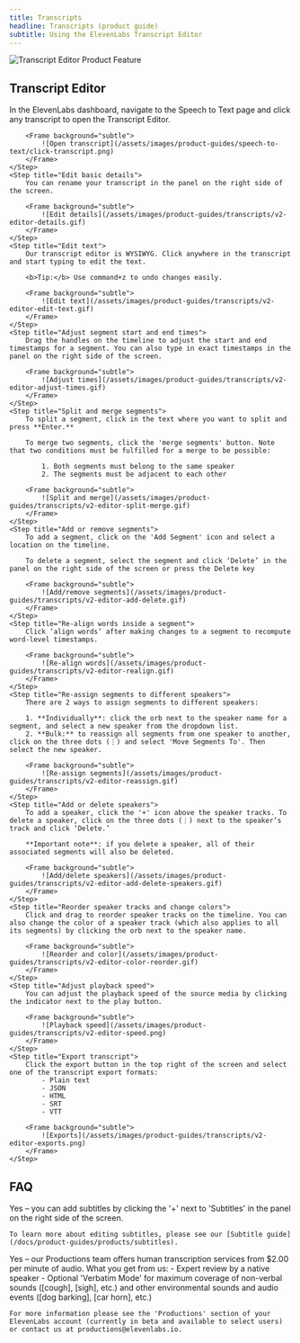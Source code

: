 ```yaml
---
title: Transcripts
headline: Transcripts (product guide)
subtitle: Using the ElevenLabs Transcript Editor
---
```


<img
  src="/assets/images/product-guides/transcripts/v2-editor-landing.png"
  alt="Transcript Editor Product Feature"
  className="w-full rounded-lg"
/>

## Transcript Editor

<Steps>
    <Step title="Open transcript">
        In the ElevenLabs dashboard, navigate to the Speech to Text page and click any transcript to open the Transcript Editor.

        <Frame background="subtle">
            ![Open transcript](/assets/images/product-guides/speech-to-text/click-transcript.png)
        </Frame>
    </Step>
    <Step title="Edit basic details">
        You can rename your transcript in the panel on the right side of the screen.

        <Frame background="subtle">
            ![Edit details](/assets/images/product-guides/transcripts/v2-editor-details.gif)
        </Frame>
    </Step>
    <Step title="Edit text">
        Our transcript editor is WYSIWYG. Click anywhere in the transcript and start typing to edit the text.

        <b>Tip:</b> Use command+z to undo changes easily.

        <Frame background="subtle">
            ![Edit text](/assets/images/product-guides/transcripts/v2-editor-edit-text.gif)
        </Frame>
    </Step>
    <Step title="Adjust segment start and end times">
        Drag the handles on the timeline to adjust the start and end timestamps for a segment. You can also type in exact timestamps in the panel on the right side of the screen.

        <Frame background="subtle">
            ![Adjust times](/assets/images/product-guides/transcripts/v2-editor-adjust-times.gif)
        </Frame>
    </Step>
    <Step title="Split and merge segments">
        To split a segment, click in the text where you want to split and press **Enter.**

        To merge two segments, click the 'merge segments' button. Note that two conditions must be fulfilled for a merge to be possible:

            1. Both segments must belong to the same speaker
            2. The segments must be adjacent to each other

        <Frame background="subtle">
            ![Split and merge](/assets/images/product-guides/transcripts/v2-editor-split-merge.gif)
        </Frame>
    </Step>
    <Step title="Add or remove segments">
        To add a segment, click on the 'Add Segment' icon and select a location on the timeline.

        To delete a segment, select the segment and click ‘Delete’ in the panel on the right side of the screen or press the Delete key

        <Frame background="subtle">
            ![Add/remove segments](/assets/images/product-guides/transcripts/v2-editor-add-delete.gif)
        </Frame>
    </Step>
    <Step title="Re-align words inside a segment">
        Click ‘align words’ after making changes to a segment to recompute word-level timestamps.

        <Frame background="subtle">
            ![Re-align words](/assets/images/product-guides/transcripts/v2-editor-realign.gif)
        </Frame>
    </Step>
    <Step title="Re-assign segments to different speakers">
        There are 2 ways to assign segments to different speakers:

        1. **Individually**: click the orb next to the speaker name for a segment, and select a new speaker from the dropdown list.
        2. **Bulk:** to reassign all segments from one speaker to another, click on the three dots (⋮) and select 'Move Segments To'. Then select the new speaker.

        <Frame background="subtle">
            ![Re-assign segments](/assets/images/product-guides/transcripts/v2-editor-reassign.gif)
        </Frame>
    </Step>
    <Step title="Add or delete speakers">
        To add a speaker, click the '+' icon above the speaker tracks. To delete a speaker, click on the three dots (⋮) next to the speaker’s track and click ‘Delete.’

        **Important note**: if you delete a speaker, all of their associated segments will also be deleted.

        <Frame background="subtle">
            ![Add/delete speakers](/assets/images/product-guides/transcripts/v2-editor-add-delete-speakers.gif)
        </Frame>
    </Step>
    <Step title="Reorder speaker tracks and change colors">
        Click and drag to reorder speaker tracks on the timeline. You can also change the color of a speaker track (which also applies to all its segments) by clicking the orb next to the speaker name.

        <Frame background="subtle">
            ![Reorder and color](/assets/images/product-guides/transcripts/v2-editor-color-reorder.gif)
        </Frame>
    </Step>
    <Step title="Adjust playback speed">
        You can adjust the playback speed of the source media by clicking the indicator next to the play button.

        <Frame background="subtle">
            ![Playback speed](/assets/images/product-guides/transcripts/v2-editor-speed.png)
        </Frame>
    </Step>
    <Step title="Export transcript">
        Click the export button in the top right of the screen and select one of the transcript export formats:
            - Plain text
            - JSON
            - HTML
            - SRT
            - VTT

        <Frame background="subtle">
            ![Exports](/assets/images/product-guides/transcripts/v2-editor-exports.png)
        </Frame>
    </Step>

</Steps>

## FAQ

<AccordionGroup>
  <Accordion title="Does the transcript editor also support subtitles?">
    Yes – you can add subtitles by clicking the '+' next to 'Subtitles' in the panel on the right
    side of the screen.

    To learn more about editing subtitles, please see our [Subtitle guide](/docs/product-guides/products/subtitles).

  </Accordion>
  <Accordion title="Can someone review my transcript to make sure it's accurate?">
    Yes – our Productions team offers human transcription services from $2.00 per minute of audio. What you get from us:
    - Expert review by a native speaker
    - Optional 'Verbatim Mode' for maximum coverage of non-verbal sounds ([cough], [sigh], etc.) and other environmental sounds and audio events ([dog barking], [car horn], etc.)

    For more information please see the 'Productions' section of your ElevenLabs account (currently in beta and available to select users) or contact us at productions@elevenlabs.io.

  </Accordion>
</AccordionGroup>
